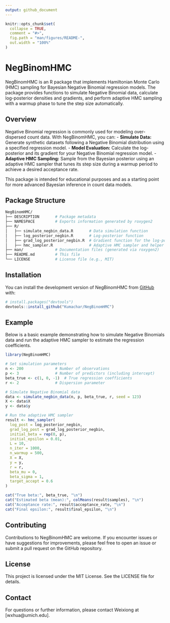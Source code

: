 ```yaml
---
output: github_document
---
```


<!-- README.md is generated from README.Rmd. Please edit that file -->

```r
knitr::opts_chunk$set(
  collapse = TRUE,
  comment = "#>",
  fig.path = "man/figures/README-",
  out.width = "100%"
)
```

# NegBinomHMC

<!-- badges: start -->
<!-- badges: end -->

NegBinomHMC is an R package that implements Hamiltonian Monte Carlo (HMC) sampling for Bayesian Negative Binomial regression models. The package provides functions to simulate Negative Binomial data, calculate log-posterior densities and gradients, and perform adaptive HMC sampling with a warmup phase to tune the step size automatically.

## Overview

Negative Binomial regression is commonly used for modeling over-dispersed count data. With NegBinomHMC, you can:
- **Simulate Data:** Generate synthetic datasets following a Negative Binomial distribution using a specified regression model.
- **Model Evaluation:** Calculate the log-posterior and its gradient for your Negative Binomial regression model.
- **Adaptive HMC Sampling:** Sample from the Bayesian posterior using an adaptive HMC sampler that tunes its step size during a warmup period to achieve a desired acceptance rate.

This package is intended for educational purposes and as a starting point for more advanced Bayesian inference in count data models.

## Package Structure

``` bash
NegBinomHMC/
├── DESCRIPTION       # Package metadata
├── NAMESPACE         # Exports information generated by roxygen2
├── R/
│   ├── simulate_negbin_data.R       # Data simulation function
│   ├── log_posterior_negbin.R       # Log-posterior function
│   ├── grad_log_posterior_negbin.R  # Gradient function for the log-posterior
│   ├── hmc_sampler.R                # Adaptive HMC sampler and helper functions
├── man/              # Documentation files (generated via roxygen2)
├── README.md         # This file
└── LICENSE           # License file (e.g., MIT)

```
## Installation

You can install the development version of NegBinomHMC from [GitHub](https://github.com/) with:

``` r
# install.packages("devtools")
devtools::install_github("Kumachar/NegBinomHMC")
```

## Example

Below is a basic example demonstrating how to simulate Negative Binomials data and run the adaptive HMC sampler to estimate the regression coefficients.

```r
library(NegBinomHMC)

# Set simulation parameters
n <- 200              # Number of observations
p <- 3                # Number of predictors (including intercept)
beta_true <- c(1, 0, -1)  # True regression coefficients
r <- 2                # Dispersion parameter

# Simulate Negative Binomial data
data <- simulate_negbin_data(n, p, beta_true, r, seed = 123)
X <- data$X
y <- data$y

# Run the adaptive HMC sampler
result <- hmc_sampler(
  log_post = log_posterior_negbin,
  grad_log_post = grad_log_posterior_negbin,
  initial_beta = rep(0, p),
  initial_epsilon = 0.01,
  L = 10,
  n_iter = 1000,
  n_warmup = 500,
  X = X,
  y = y,
  r = r,
  beta_mu = 0,
  beta_sigma = 1,
  target_accept = 0.6
)

cat("True beta:", beta_true, "\n")
cat("Estimated beta (mean):", colMeans(result$samples), "\n")
cat("Acceptance rate:", result$acceptance_rate, "\n")
cat("Final epsilon:", result$final_epsilon, "\n")
```

## Contributing
Contributions to NegBinomHMC are welcome. If you encounter issues or have suggestions for improvements, please feel free to open an issue or submit a pull request on the GitHub repository.

## License
This project is licensed under the MIT License. See the LICENSE file for details.

## Contact
For questions or further information, please contact Weixiong at [wxhua@umich.edu].



